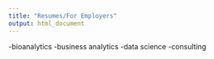 ```yaml
---
title: "Resumes/For Employers"
output: html_document
---
```


-bioanalytics
-business analytics
-data science 
-consulting